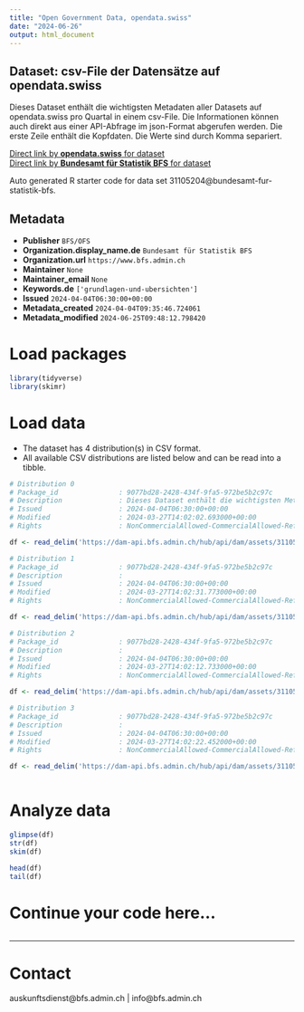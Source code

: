 ```yaml
---
title: "Open Government Data, opendata.swiss"
date: "2024-06-26"
output: html_document
---
```


## Dataset: csv-File der Datensätze auf opendata.swiss

Dieses Dataset enthält die wichtigsten Metadaten aller Datasets auf opendata.swiss pro Quartal in einem csv-File. Die Informationen können auch direkt aus einer API-Abfrage im json-Format abgerufen werden. Die erste Zeile enthält die Kopfdaten. Die Werte sind durch Komma separiert.

[Direct link by **opendata.swiss** for dataset](https://opendata.swiss/de/dataset/csv-file-der-datensatze-auf-opendata-swiss)<br>
[Direct link by **Bundesamt für Statistik BFS** for dataset](https://www.bfs.admin.ch/asset/de/ts-d-00.02-OGD-03)

Auto generated R starter code for data set 31105204@bundesamt-fur-statistik-bfs.

## Metadata

- **Publisher** `BFS/OFS`
- **Organization.display_name.de** `Bundesamt für Statistik BFS`
- **Organization.url** `https://www.bfs.admin.ch`
- **Maintainer** `None`
- **Maintainer_email** `None`
- **Keywords.de** `['grundlagen-und-ubersichten']`
- **Issued** `2024-04-04T06:30:00+00:00`
- **Metadata_created** `2024-04-04T09:35:46.724061`
- **Metadata_modified** `2024-06-25T09:48:12.798420`


# Load packages

```r

library(tidyverse)
library(skimr)

```

# Load data

-   The dataset has 4 distribution(s) in CSV format.
-   All available CSV distributions are listed below and can be read into a tibble.

```r

# Distribution 0
# Package_id               : 9077bd28-2428-434f-9fa5-972be5b2c97c
# Description              : Dieses Dataset enthält die wichtigsten Metadaten aller Datasets auf opendata.swiss pro Quartal in einem csv-File. Die Informationen können auch direkt aus einer API-Abfrage im json-Format abgerufen werden. Die erste Zeile enthält die Kopfdaten. Die Werte sind durch Komma separiert.
# Issued                   : 2024-04-04T06:30:00+00:00
# Modified                 : 2024-03-27T14:02:02.693000+00:00
# Rights                   : NonCommercialAllowed-CommercialAllowed-ReferenceNotRequired

df <- read_delim('https://dam-api.bfs.admin.ch/hub/api/dam/assets/31105213/master')

# Distribution 1
# Package_id               : 9077bd28-2428-434f-9fa5-972be5b2c97c
# Description              : 
# Issued                   : 2024-04-04T06:30:00+00:00
# Modified                 : 2024-03-27T14:02:31.773000+00:00
# Rights                   : NonCommercialAllowed-CommercialAllowed-ReferenceNotRequired

df <- read_delim('https://dam-api.bfs.admin.ch/hub/api/dam/assets/31105221/master')

# Distribution 2
# Package_id               : 9077bd28-2428-434f-9fa5-972be5b2c97c
# Description              : 
# Issued                   : 2024-04-04T06:30:00+00:00
# Modified                 : 2024-03-27T14:02:12.733000+00:00
# Rights                   : NonCommercialAllowed-CommercialAllowed-ReferenceNotRequired

df <- read_delim('https://dam-api.bfs.admin.ch/hub/api/dam/assets/31105224/master')

# Distribution 3
# Package_id               : 9077bd28-2428-434f-9fa5-972be5b2c97c
# Description              : 
# Issued                   : 2024-04-04T06:30:00+00:00
# Modified                 : 2024-03-27T14:02:22.452000+00:00
# Rights                   : NonCommercialAllowed-CommercialAllowed-ReferenceNotRequired

df <- read_delim('https://dam-api.bfs.admin.ch/hub/api/dam/assets/31105216/master')



```

# Analyze data

```r

glimpse(df)
str(df)
skim(df)

head(df)
tail(df)

```

# Continue your code here...

```r

```

------------------------------------------------------------------------

# Contact

auskunftsdienst@bfs.admin.ch | info@bfs.admin.ch
